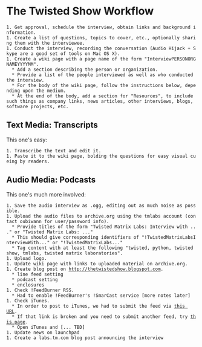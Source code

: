 = The Twisted Show Workflow =

 1. Get approval, schedule the interview, obtain links and background information.
 1. Create a list of questions, topics to cover, etc., optionally sharing them with the interviewee.
 1. Conduct the interview, recording the conversation (Audio Hijack + Skype are a good set of tools on Mac OS X).
 1. Create a wiki page with a page name of the form "InterviewPERSONORGNAMEYYYYMM".
   * Add a section describing the person or organization.
   * Provide a list of the people interviewed as well as who conducted the interview.
   * For the body of the wiki page, follow the instructions below, depending upon the medium.
   * At the end of the body, add a section for "Resources", to include such things as company links, news articles, other interviews, blogs, software projects, etc.

== Text Media: Transcripts ==

This one's easy:

 1. Transcribe the text and edit it.
 1. Paste it to the wiki page, bolding the questions for easy visual cueing by readers.

== Audio Media: Podcasts ==

This one's much more involved:

 1. Save the audio interview as .ogg, editing out as much noise as possible.
 1. Upload the audio files to archive.org using the tmlabs account (contact oubiwann for user/password info).
   * Provide titles of the form "Twisted Matrix Labs: Interview with ..." or "Twisted Matrix Labs: ..."
   * This should give corresponding identifiers of "!TwistedMatrixLabsInterviewWith..." or "!TwistedMatrixLabs..."
   * Tag content with at least the following "twisted, python, twisted show, tmlabs, twisted matrix laboratories".
 1. Upload logo.
 1. Update wiki page with links to uploaded material on archive.org.
 1. Create blog post on http://thetwistedshow.blogspot.com.
   * line feed setting
   * podcast setting
   * enclosures
 1. Check !FeedBurner RSS.
   * Had to enable !FeedBurner's !SmarCast service [more notes later]
 1. Check iTunes.
   * In order to post to iTunes, we had to submit the feed via [https://phobos.apple.com/WebObjects/MZFinance.woa/wa/publishPodcast this URL].
   * If that link is broken and you need to submit another feed, try [http://www.apple.com/itunes/store/podcaststechspecs.html this page].
   * Open iTunes and [... TBD]
 1. Update news on launchpad
 1. Create a labs.tm.com blog post announcing the interview